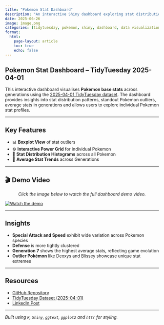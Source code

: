 ```yaml
---
title: "Pokemon Stat Dashboard"
description: "An interactive Shiny dashboard exploring stat distribution and outliers across Pokemon generations using the 2025-04-01 TidyTuesday dataset."
date: 2025-06-26
image: image.png
categories: [tidytuesday, pokemon, shiny, dashboard, data visualization, EDA]
format:
  html:
    page-layout: article
    toc: true
    echo: false
---
```


## Pokemon Stat Dashboard -- TidyTuesday 2025-04-01

This interactive dashboard visualises **Pokemon base stats** across generations using the [2025-04-01 TidyTuesday dataset](https://github.com/rfordatascience/tidytuesday/tree/main/data/2025/2025-04-01). The dashboard provides insights into stat distribution patterns, standout Pokemon outliers, average stats in generations and allows users to explore individual Pokemon stat profiles.

------------------------------------------------------------------------

## Key Features

-   📊 **Boxplot View** of stat outliers
-   ⚙️ **Interactive Power Grid** for individual Pokemon
-   🧬 **Stat Distribution Histograms** across all Pokemon
-   🌱 **Average Stat Trends** across Generations

------------------------------------------------------------------------

## 🎬 Demo Video

::: {style="text-align: center; font-style: italic;"}
Click the image below to watch the full dashboard demo video.
:::

[![Watch the demo](videos/dashboard_bg.png)](videos/demo.mp4)

------------------------------------------------------------------------

## Insights

-   **Special Attack and Speed** exhibit wide variation across Pokemon species
-   **Defense** is more tightly clustered
-   **Generation 7** shows the highest average stats, reflecting game evolution
-   **Outlier Pokémon** like Deoxys and Blissey showcase unique stat extremes

------------------------------------------------------------------------

## Resources

- [GitHub Repository](https://github.com/ishitak22/tidytuesday-projects/tree/main/tidytuesday_2025-04-01)\
- [TidyTuesday Dataset (2025-04-01)](https://github.com/rfordatascience/tidytuesday/tree/main/data/2025/2025-04-01)
- [LinkedIn Post](https://www.linkedin.com/posts/khannaishita_tidytuesday-pokemon-tidytuesday-activity-7344152496967139328-1IQB?utm_source=share&utm_medium=member_desktop&rcm=ACoAADDaLd8BB_aQ7Ddb1JYFtgrM0vX8n2xXUBM)

------------------------------------------------------------------------

*Built using `R`, `Shiny`, `ggtext`, `ggplot2` and `httr` for styling.*
